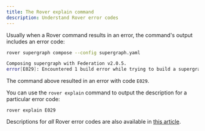 ```yaml
---
title: The Rover explain command
description: Understand Rover error codes
---
```


Usually when a Rover command results in an error, the command's output includes an error code:

```sh {4}
rover supergraph compose --config supergraph.yaml

Composing supergraph with Federation v2.0.5.
error[E029]: Encountered 1 build error while trying to build a supergraph.
```

The command above resulted in an error with code `E029`.

You can use the `rover explain` command to output the description for a particular error code:

```
rover explain E029
```

Descriptions for _all_ Rover error codes are also available in [this article](../errors/).
